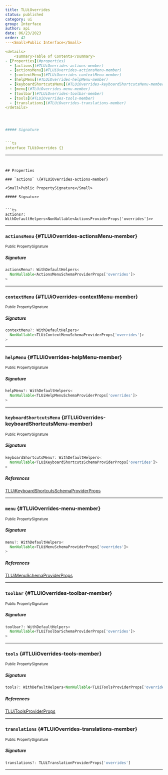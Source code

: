 ```yaml
---
title: TLUiOverrides
status: published
category: ui
group: Interface
author: api
date: 06/23/2023
order: 42
---<Small>Public Interface</Small>

<details>
	<summary>Table of Contents</summary>
- [Properties](#properties)
  - [actions](#TLUiOverrides-actions-member)
  - [actionsMenu](#TLUiOverrides-actionsMenu-member)
  - [contextMenu](#TLUiOverrides-contextMenu-member)
  - [helpMenu](#TLUiOverrides-helpMenu-member)
  - [keyboardShortcutsMenu](#TLUiOverrides-keyboardShortcutsMenu-member)
  - [menu](#TLUiOverrides-menu-member)
  - [toolbar](#TLUiOverrides-toolbar-member)
  - [tools](#TLUiOverrides-tools-member)
  - [translations](#TLUiOverrides-translations-member)
</details>




##### Signature


```ts
interface TLUiOverrides {}
```

---
```


## Properties

### `actions` \{#TLUiOverrides-actions-member}

<Small>Public PropertySignature</Small>

##### Signature


```ts
actions?: WithDefaultHelpers<NonNullable<ActionsProviderProps['overrides']>>
```

---

### `actionsMenu` \{#TLUiOverrides-actionsMenu-member}

<Small>Public PropertySignature</Small>

##### Signature


```ts
actionsMenu?: WithDefaultHelpers<
  NonNullable<ActionsMenuSchemaProviderProps['overrides']>
>
```

---

### `contextMenu` \{#TLUiOverrides-contextMenu-member}

<Small>Public PropertySignature</Small>

##### Signature


```ts
contextMenu?: WithDefaultHelpers<
  NonNullable<TLUiContextMenuSchemaProviderProps['overrides']>
>
```

---

### `helpMenu` \{#TLUiOverrides-helpMenu-member}

<Small>Public PropertySignature</Small>

##### Signature


```ts
helpMenu?: WithDefaultHelpers<
  NonNullable<TLUiHelpMenuSchemaProviderProps['overrides']>
>
```

---

### `keyboardShortcutsMenu` \{#TLUiOverrides-keyboardShortcutsMenu-member}

<Small>Public PropertySignature</Small>

##### Signature


```ts
keyboardShortcutsMenu?: WithDefaultHelpers<
  NonNullable<TLUiKeyboardShortcutsSchemaProviderProps['overrides']>
>
```

##### References

[TLUiKeyboardShortcutsSchemaProviderProps](/gen/ui/TLUiKeyboardShortcutsSchemaProviderProps-type)

---

### `menu` \{#TLUiOverrides-menu-member}

<Small>Public PropertySignature</Small>

##### Signature


```ts
menu?: WithDefaultHelpers<
  NonNullable<TLUiMenuSchemaProviderProps['overrides']>
>
```

##### References

[TLUiMenuSchemaProviderProps](/gen/ui/TLUiMenuSchemaProviderProps-type)

---

### `toolbar` \{#TLUiOverrides-toolbar-member}

<Small>Public PropertySignature</Small>

##### Signature


```ts
toolbar?: WithDefaultHelpers<
  NonNullable<TLUiToolbarSchemaProviderProps['overrides']>
>
```

---

### `tools` \{#TLUiOverrides-tools-member}

<Small>Public PropertySignature</Small>

##### Signature


```ts
tools?: WithDefaultHelpers<NonNullable<TLUiToolsProviderProps['overrides']>>
```

##### References

[TLUiToolsProviderProps](/gen/ui/TLUiToolsProviderProps-type)

---

### `translations` \{#TLUiOverrides-translations-member}

<Small>Public PropertySignature</Small>

##### Signature


```ts
translations?: TLUiTranslationProviderProps['overrides']
```

---

